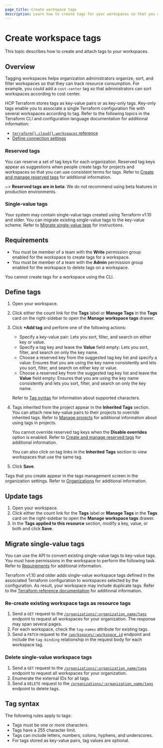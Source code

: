 ```yaml
---
page_title: Create workspace tags
description: Learn how to create tags for your workspaces so that you can organize workspaces. Tagging workspaces also lets you sort and filter workspaces in the UI.  
---
```


# Create workspace tags

This topic describes how to create and attach tags to your workspaces. 

## Overview

Tagging workspaces helps organization administrators organize, sort, and filter workspaces so that they can track resource consumption. For example, you could add a `cost-center` tag so that administrators can sort workspaces according to cost center.

HCP Terraform stores tags as key-value pairs or as key-only tags. Key-only tags enable you to associate a single Terraform configuration file with several workspaces according to tag. Refer to the following topics in the Terraform CLI and configuration language documentation for additional information:

- [`terraform{}.cloud{}.workspaces` reference](/terraform/language/terraform#terraform-cloud-workspaces)
- [Define connection settings](/terraform/cli/cloud/settings#define-connection-settings)

### Reserved tags

You can reserve a set of tag keys for each organization. Reserved tag keys appear as suggestions when people create tags for projects and workspaces so that you can use consistent terms for tags. Refer to [Create and manage reserved tags](/terraform/cloud-docs/users-teams-organizations/organizations/manage-reserved-tags) for additional information.

~> **Reserved tags are in beta**: We do not recommend using beta features in production environments.

### Single-value tags

Your system may contain single-value tags created using Terraform v1.10 and older. You can migrate existing single-value tags to the key-value scheme. Refer to [Migrate single-value tags](#migrate-single-value-tags) for instructions.

## Requirements

- You must be member of a team with the **Write** permission group enabled for the workspace to create tags for a workspace.
- You must be member of a team with the **Admin** permission group enabled for the workspace to delete tags on a workspace.

You cannot create tags for a workspace using the CLI.

## Define tags

1. Open your workspace.
1. Click either the count link for the **Tags** label or **Manage Tags** in the **Tags** card on the right-sidebar to open the **Manage workspace tags** drawer.
1. Click **+Add tag** and perform one of the following actions:

   - Specify a key-value pair: Lets you sort, filter, and search on either key or value. 
   - Specify a tag key and leave the **Value** field empty: Lets you sort, filter, and search on only the key name. 
   - Choose a reserved key from the suggested tag key list and specify a value: Ensures that you are using the key name consistently and lets you sort, filter, and search on either key or value.  
   - Choose a reserved key from the suggested tag key list and leave the **Value** field empty: Ensures that you are using the key name consistently and lets you sort, filter, and search on only the key name.  
   
   Refer to [Tag syntax](#Tag-syntax) for information about supported characters. 

1. Tags inherited from the project appear in the **Inherited Tags** section. You can attach new key-value pairs to their projects to override inherited tags. Refer to [Manage projects](/terraform/cloud-docs/projects/manage) for additional information about using tags in projects.

   You cannot override reserved tag keys when the **Disable overrides** option is enabled. Refer to [Create and manage reserved tags](/terraform/cloud-docs/users-teams-organizations/organizations/manage-reserved-tags) for additional information.

   You can also click on tag links in the **Inherited Tags** section to view workspaces that use the same tag.
1. Click **Save**.

Tags that you create appear in the tags management screen in the organization settings. Refer to [Organizations](/terraform/cloud-docs/users-teams-organizations/organizations) for additional information.

## Update tags

1. Open your workspace.
1. Click either the count link for the **Tags** label or **Manage Tags** in the **Tags** card on the right-sidebar to open the **Manage workspace tags** drawer.
1. In the **Tags applied to this resource** section, modify a key, value, or both and click **Save**.

## Migrate single-value tags

You can use the API to convert existing single-value tags to key-value tags. You must have permissions in the workspace to perform the following task. Refer to [Requirements](#requirements) for additional information.

Terraform v1.10 and older adds single-value workspace tags defined in the associated Terraform configuration to workspaces selected by the configuration. As result, your workspace may include duplicate tags. Refer to the [Terraform reference documentation](/terraform/language/terraform#terraform-cloud-workspaces) for additional information. 

### Re-create existing workspace tags as resource tags

1. Send a `GET` request to the [`/organizations/:organization_name/tags`](/terraform/cloud-docs/api-docs/organization-tags#list-tags) endpoint to request all workspaces for your organization. The response may span several pages.
1. For each workspace, check the `tag-names` attribute for existing tags.
1. Send a `PATCH` request to the [`/workspaces/:workspace_id`](/terraform/cloud-docs/api-docs/workspaces#update-a-workspace) endpoint and include the `tag-binding` relationship in the request body for each workspace tag.

### Delete single-value workspace tags

1. Send a `GET` request to the [`/organizations/:organization_name/tags`](/terraform/cloud-docs/api-docs/organization-tags#list-tags) endpoint to request all workspaces for your organization.
1. Enumerate the external IDs for all tags.
2. Send a `DELETE` request to the [`/organizations/:organization_name/tags`](/terraform/cloud-docs/api-docs/organization-tags#delete-tags) endpoint to delete tags.

## Tag syntax

The following rules apply to tags:

- Tags must be one or more characters.
- Tags have a 255 character limit.
- Tags can include letters, numbers, colons, hyphens, and underscores.
- For tags stored as key-value pairs, tag values are optional.